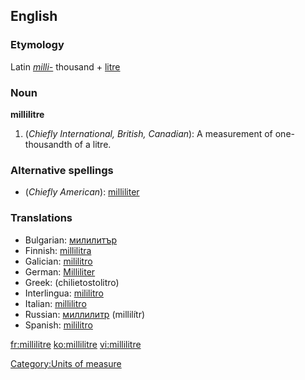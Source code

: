 ==English==

===Etymology===
Latin ''[[milli-]]'' thousand + [[litre]]

===Noun===
'''millilitre'''

# (''Chiefly International, British, Canadian''): A measurement of one-thousandth of a litre.

===Alternative spellings===
* (''Chiefly American''): [[milliliter]]

===Translations===
{{rfc-level|Translations at L3+}}
*Bulgarian: [[милилитър]] {{m}}
*Finnish: [[millilitra]]
*Galician: [[mililitro]] {{m}}
*German: [[Milliliter]] {{m}}
*Greek: (chilietostolitro)
*Interlingua: [[mililitro]]
*Italian: [[millilitro]] {{m}}
*Russian: [[миллилитр]] (millilítr) {{m}}
*Spanish: [[mililitro]] {{m}}

[[Category:Units of measure]]

[[fr:millilitre]]
[[ko:millilitre]]
[[vi:millilitre]]